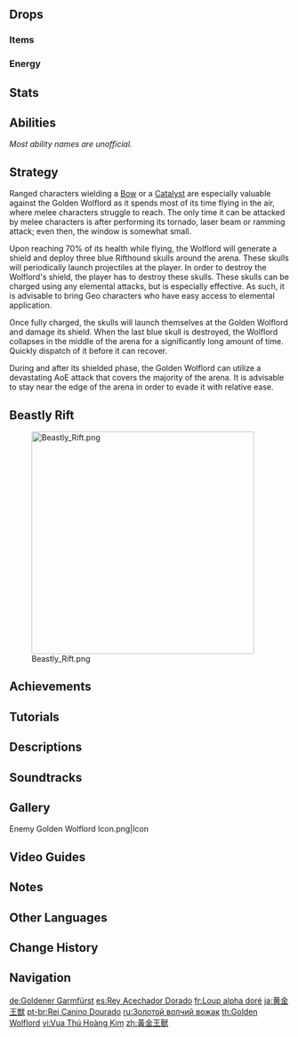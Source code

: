 {{About|the normal variant|the quest-exclusive variant|Abyss-Corroded Golden Wolflord}}
{{Enemy Infobox
|image    = Enemy Golden Wolflord.png
|type     = Normal Bosses
|family   = The Abyss
|group    = Riftwolves
|area     = Tsurumi Island
|region   = Inazuma
|title    = Nameless King of the Rift
|dmgtype  = Physical
|dmgtype2 = Geo
|weakpoint = no
|ability1 = Shield
|ability2 = Corrosion
|ability3 = Pushing Vacuum Field
|drops    = Riftborn Regalia
|variants = Abyss-Corroded Golden Wolflord
}}
{{Enemy Intro}}

==Drops==
===Items===
{{World Boss Rewards
|gem=Prithiva Topaz
|exclusive=Riftborn Regalia
|sets=Traveling Doctor,Instructor,The Exile
}}

===Energy===
{{Energy Drops
|hp1   = 75
|p1    = 1
|o1    = 1
|hp2   = 50
|p2    = 1
|o2    = 1
|hp3   = 25
|p3    = 1
|o3    = 1
|hp4   = 0
|p4    = 1
|o4    = 1
}}

==Stats==
{{Enemy Stats
|res1       = Normal
|resglobal  = 25%

|res2        = Elemental Devourer
|resglobal2  = 25%
|geo_res2    = &minus;20%

|res3        = Beginning of Fight
|resglobal3  = 225%

|hp_ratio  = 12
|hp_type   = 2
|atk_ratio = 8
|atk_type  = 2
|res_title = State
}}

==Abilities==
''Most ability names are unofficial.''
{{Enemy Attacks
|name_1 = Corrosion
|desc_1 = As with all Riftwolves, the Golden Wolflord is capable of inflicting stacks of [[Corrosion]] with its attacks.

|name_2 = Tornado
|desc_2 = The Golden Wolflord generates a massive tornado that moves around the arena, randomly and rapidly dealing '''50% ATK''' as {{Color|Geo DMG}}. Repeated hits will have their DMG reduced according to its [[Damage Sequence]]. The Golden Wolflord will be stunned after this attack is used.

|name_3 = Laser Beam
|desc_3 = The Golden Wolflord fires a laser beam from its mouth, raking across the arena, randomly and rapidly dealing '''50% ATK''' as {{Color|Geo DMG}} to players caught in the beam. Repeated hits will have their DMG reduced according to its [[Damage Sequence]].

|name_4 = Ramming Attack
|desc_4 = The Golden Wolflord rams the player with its mass, dealing '''50% ATK''' as {{Color|Geo DMG}} on hit. The Golden Wolflord will be stunned after this attack.

|name_5 = Skull Strike
|desc_5 = The Golden Wolflord sends its skulls to attack the player in sets of three, one at a time, each dealing '''25% ATK''' as {{Color|Geo DMG}} on impact.

|name_6 = Sweep
|desc_6 = Sweeps the surrounding area with its tail, dealing '''50% ATK''' as {{Color|Geo DMG}}.

|name_7 = Rifthound Skulls + Elemental Devourer
|desc_7 = Upon reaching '''70%''' HP, the Golden Wolflord enters the Elemental Devourer state and generates a shield, [[Vacuum Field|pushing]] nearby players away, and summoning 3 Rifthound Skulls to the edges of the arena that deal '''50% ATK''' as {{Color|Geo DMG}} on landing.<ref group="Note">Zach Aguilar calls these "Rifthound Alphas" in the [https://youtu.be/sgAvJlOL0Gg Version 2.3 Special Program]. The ''English (United States)'' closed captioning corrects this at ~23:14.<br>"It will summon *Rifthound Skulls to provide it with shields."</ref> Until it is defeated, the Golden Wolflord will gain '''30%''' increased ATK, but will also possess '''45%''' less {{Color|Geo RES}}. When the Golden Wolflord is protected by a shield, it is fully immune to damage, and the shield itself also cannot be damaged by normal means. The Rifthound Skulls will periodically shoot projectiles that home towards the player, dealing '''12.5% ATK''' as {{Color|Physical DMG}} on hit. Each Rifthound Skull can be fully charged by 3 [[Elemental Gauge Theory|gauges]] of {{Geo}} application (affected by [[Internal Cooldown|ICD]]), or 38 instances of non-Geo elemental DMG (unaffected by gauge units or ICD). Once at max charge, they will launch themselves towards the Golden Wolflord and cause the shield to lose '''1/3''' of its durability. Once its shield is destroyed, the Golden Wolflord will be stunned for an extended period of time. Upon waking up, it will deal '''10% ATK''' as {{Color|Physical DMG}} to players close to it without applying Corrosion to them. This phase can be skipped if the Golden Wolflord is defeated before it can generate its shield.
|file_7 = Golden Wolflord Minions Spawn
|caption_7 = Spawn
|file_7_2 = Golden Wolflord Minions Projectile
|caption_7_2 = Projectiles
|file_7_3 = Golden Wolflord Minions Stun
|caption_7_3 = Stun

|name_8 = Earthshaking Dive
|desc_8 = Flies up and dives into the ground with great force, dealing '''100% ATK''' as {{Color|Geo DMG}} in a massive area covering the majority of the arena. After it resurfaces, 9 massive explosions will follow that again cover the majority of the arena, each dealing '''25% ATK''' as {{Color|Geo DMG}}. This attack is only performed while the Wolflord is in the Elemental Devourer state.
|file_8 = Golden Wolflord Dive
}}

==Strategy==
Ranged characters wielding a [[Bow]] or a [[Catalyst]] are especially valuable against the Golden Wolflord as it spends most of its time flying in the air, where melee characters struggle to reach. The only time it can be attacked by melee characters is after performing its tornado, laser beam or ramming attack; even then, the window is somewhat small.

Upon reaching 70% of its health while flying, the Wolflord will generate a shield and deploy three blue Rifthound skulls around the arena. These skulls will periodically launch projectiles at the player. In order to destroy the Wolflord's shield, the player has to destroy these skulls. These skulls can be charged using any elemental attacks, but {{Geo}} is especially effective. As such, it is advisable to bring Geo characters who have easy access to elemental application.

Once fully charged, the skulls will launch themselves at the Golden Wolflord and damage its shield. When the last blue skull is destroyed, the Wolflord collapses in the middle of the arena for a significantly long amount of time. Quickly dispatch of it before it can recover.

During and after its shielded phase, the Golden Wolflord can utilize a devastating AoE attack that covers the majority of the arena. It is advisable to stay near the edge of the arena in order to evade it with relative ease.

==Beastly Rift==
{{Description|On an island on which no humans dwell, a golden king of beasts has commanded its pack of followers to pave the way through space for it.<br>One can only wonder: what dreams might be woven from the sharp claws and fangs of these hidden beasts? And what impulses drive them to invade this world?}}
[[File:Beastly Rift.png|400px]]

==Achievements==
{{Achievement Topic Table|topic=Golden Wolflord}}

==Tutorials==
{{Tutorial|Golden Wolflord}}

==Descriptions==
{{Description|A twisted beast from another world.<br>This creature is the ruler of the [[Riftwolves]], and wields the power to command them to dissolve space itself.|[[Adventurer Handbook]]}}
{{Description|Hailing from a dark world, this ruler of the black wolves has the power to call upon its followers, its hidden claws, to dissolve space itself and forge a rift through which it may enter.<br>The Wolflord has no name, for it was but one of "[[Gold]]"'s unintentional creations, and that is precisely why it is obsessed with invading worlds that do not belong to it and making a name for itself.<br>That said, the wolf pack is far from unintelligent. After suffering a defeat in its previous invasion, a deserted island where no humans or protectors dwell has been selected for them to prepare for their lord's descent.|[[Archive]]}}

==Soundtracks==
{{Soundtracks by Category Table|type=combat}}

==Gallery==
<gallery>
Enemy Golden Wolflord Icon.png|Icon
</gallery>

==Video Guides==
{{EVT
|video1   = https://youtu.be/SDUZOibTL1I
|caption1 = EVERYTHING You Need to Know about Golden Wolflord
}}

==Notes==
{{Reflist|note=1}}

==Other Languages==
{{Other Languages
|en      = Golden Wolflord
|zhs     = 黄金王兽
|zhs_rm  = Huángjīn Wángshòu
|zht     = 黃金王獸
|zht_rm  = Huángjīn Wángshòu
|zh_tl   = Golden King Beast
|ja      = 黄金王獣
|ja_rm   = Ougon Oujuu{{Assumed}}
|ja_tl   = Golden King Beast
|ko      = {{tt|황금|黃金}} 늑대{{tt|왕|王}}
|ko_rm   = Hwanggeum Neukdae-wang
|ko_tl   = Golden Wolf King
|es      = Rey Acechador Dorado
|es_tl   = Golden Lurker King
|fr      = Loup alpha doré
|fr_tl   = Golden Alpha Wolf
|ru      = Золотой волчий вожак
|ru_tl   = Golden Wolf Leader
|th      = Golden Wolflord
|vi      = Vua {{tt|Thú|獸}} {{tt|Hoàng Kim|黄金}}
|vi_tl   = Golden Beast King
|de      = Goldener Garmfürst
|de_tl   = Golden {{w|Garmr}} Duke
|id      = Golden Wolflord
|pt      = Rei Canino Dourado
|pt_tl   = Golden Canine King
|tr      = Kurtların Altın Efendisi
|tr_tl   = The Wolves' Golden Lord
|it      = Signore dei lupi dorato
|it_tl   = Golden Wolflord
}}

==Change History==
{{Change History|2.3}}

==Navigation==
{{Enemy Navbox|type=bosses}}

[[de:Goldener Garmfürst]]
[[es:Rey Acechador Dorado]]
[[fr:Loup alpha doré]]
[[ja:黄金王獣]]
[[pt-br:Rei Canino Dourado]]
[[ru:Золотой волчий вожак]]
[[th:Golden Wolflord]]
[[vi:Vua Thú Hoàng Kim]]
[[zh:黃金王獸]]
